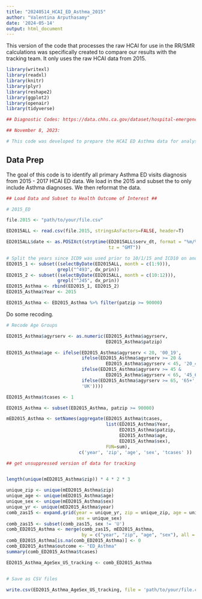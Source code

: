 ---
title: "20240514_HCAI_ED_Asthma_2015"
author: "Valentina Arputhasamy"
date: '2024-05-14'
output: html_document
---

This version of the code that processes the raw HCAI for use in the RR/SMR calculations was specifically created to compare our results with the tracking team. It only uses the raw HCAI data from 2015.  

```{r setup, include=FALSE}

library(writexl)
library(readxl)
library(knitr)
library(plyr)
library(reshape2)
library(ggplot2)
library(openair)
library(tidyverse)

## Diagnostic Codes: https://data.chhs.ca.gov/dataset/hospital-emergency-department-diagnosis-procedure-and-external-cause-codes

## November 8, 2023: 

# This code was developed to prepare the HCAI ED Asthma data for analysis. We will stratify by age (0-19; 20 - 44; 45 - 64; 65+) and sex (M, F) and merge 2016 with 2017 to sum total Asthma ED visits by zip. ED visits in the ED file are treat and release only and do not include the ED visits that get hospitalized. 
```

## Data Prep 

The goal of this code is to identify all primary Asthma ED visits diagnosis from 2015 - 2017 HCAI ED data. We load in the 2015 and subset the to only include Asthma diagnoses. We then reformat the data. 

```{r setup, include=FALSE}

## Load Data and Subset to Health Outcome of Interest ##

# 2015_ED

file.2015 <- "path/to/your/file.csv"

ED2015ALL <- read.csv(file.2015, stringsAsFactors=FALSE, header=T) 

ED2015ALL$date <- as.POSIXct(strptime(ED2015ALL$serv_dt, format = "%m/%d/%Y", 
                                      tz = "GMT"))

# Split the years since ICD9 was used prior to 10/1/15 and ICD10 on and after 10/1/15
ED2015_1 <- subset((selectByDate(ED2015ALL, month = c(1:9))), 
                   grepl("^493", dx_prin))
ED2015_2 <- subset((selectByDate(ED2015ALL, month = c(10:12))), 
                   grepl("^J45", dx_prin))
ED2015_Asthma <- rbind(ED2015_1, ED2015_2)
ED2015_Asthma$Year <- 2015

ED2015_Asthma <- ED2015_Asthma %>% filter(patzip >= 90000)
```

Do some recoding.

```{r setup, include=FALSE}

# Recode Age Groups

ED2015_Asthma$agyrserv <- as.numeric(ED2015_Asthma$agyrserv, 
                                     ED2015_Asthma$patzip)

ED2015_Asthma$age <- ifelse(ED2015_Asthma$agyrserv < 20, '00_19',
                            ifelse(ED2015_Asthma$agyrserv >= 20 & 
                                     ED2015_Asthma$agyrserv < 45, '20_44',
                            ifelse(ED2015_Asthma$agyrserv >= 45 & 
                                     ED2015_Asthma$agyrserv < 65, '45_64',
                            ifelse(ED2015_Asthma$agyrserv >= 65, '65+',
                            'UK'))))

ED2015_Asthma$tcases <- 1

ED2015_Asthma <- subset(ED2015_Asthma, patzip >= 90000)

mED2015_Asthma <- setNames(aggregate(ED2015_Asthma$tcases, 
                                     list(ED2015_Asthma$Year, 
                                          ED2015_Asthma$patzip, 
                                          ED2015_Asthma$age, 
                                          ED2015_Asthma$sex), 
                                     FUN=sum), 
                           c('year', 'zip', 'age', 'sex', 'tcases' ))

## get unsuppressed version of data for tracking


length(unique(mED2015_Asthma$zip)) * 4 * 2 * 3

unique_zip <- unique(mED2015_Asthma$zip)
unique_age <- unique(mED2015_Asthma$age)
unique_sex <- unique(mED2015_Asthma$sex)
unique_yr <- unique(mED2015_Asthma$year)
comb_zas15 <- expand.grid(year = unique_yr, zip = unique_zip, age = unique_age,
                          sex = unique_sex)
comb_zas15 <- subset(comb_zas15, sex != 'U')
comb_ED2015_Asthma <- merge(comb_zas15, mED2015_Asthma,
                            by = c("year", "zip", "age", "sex"), all = TRUE)
comb_ED2015_Asthma[is.na(comb_ED2015_Asthma)] <- 0
comb_ED2015_Asthma$outcome <- "ED_Asthma"
summary(comb_ED2015_Asthma$tcases)

ED2015_Asthma_AgeSex_US_tracking <- comb_ED2015_Asthma


# Save as CSV files

write.csv(ED2015_Asthma_AgeSex_US_tracking, file = 'path/to/your/file.csv')
```


